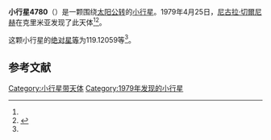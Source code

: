 {{Infobox planet
| bgcolour = #FFFFC0
| name = 4780 Polina
| symbol = 
| image = 
| caption = 
| discovery = yes
| discovery_ref = 
| discoverer = [[尼古拉·切爾尼赫|尼古拉·切爾尼赫]]
| discovery_site = [[克里米亚|克里米亚]] 
| discovered = 1979年4月25日
| designations = yes
| mp_name = 
| named_after = 
| alt_names = 1979 HE5/ 1985 DK / 1988 CT1
| mp_category = [[主带小行星|主带小行星]]
| orbit_ref = <ref name="a">[http://ssd.jpl.nasa.gov/sbdb.cgi?sstr=4780 4780 Polina] {{Wayback|url=http://ssd.jpl.nasa.gov/sbdb.cgi?sstr=4780 |date=20201124010639 }}，小行星數據庫瀏覽器（JPL Small-Body Database Browser）－[[美国国家航空航天局|美国国家航空航天局]]喷气推进实验室</ref>
| epoch = 2456400.5 (2013年4月18日更新)
| aphelion = {{convert|2.3005384|AU|km|3|abbr=on|lk=out}}
| perihelion = {{convert|2.0417592|AU|km|3|abbr=on}}
| semimajor = {{convert|2.1711488|AU|km|3|abbr=on}}
| eccentricity = 0.059595
| period = 1168.511042 [[日|日]]<br />3.2[[儒略年|儒略年]]
| avg_speed = 
| inclination = 4.67991
| asc_node = 108.18500
| mean_anomaly = 
| arg_peri = 119.12059
| satellites = 
| physical_characteristics = yes
| dimensions = 
| mass = 
| density = 
| surface_grav = 
| escape_velocity = 
| sidereal_day = 
| axial_tilt = 
| pole_ecliptic_lat = 
| pole_ecliptic_lon = 
| albedo = 
| temperatures= 
| temp_name1 = 
| mean_temp_1 = 
| max_temp_1 = 
| temp_name2 = 
| max_temp_2 = 
| spectral_type = 
| abs_magnitude = 119.12059
}}

'''小行星4780'''（{{lang-en|4780 Polina}}）是一颗围绕[[太阳|太阳]][[公转|公转]]的[[小行星|小行星]]。1979年4月25日，[[尼古拉·切爾尼赫|尼古拉·切爾尼赫]]在克里米亚发现了此天体<ref name="a" /><ref>{{cite news|title=小行星列表|url=http://cfa-www.harvard.edu/iau/lists/NumberedMPs.txt|accessdate=2013-07-08|newspaper=哈佛大学|archive-date=2008-05-17|archive-url=https://web.archive.org/web/20080517010638/http://cfa-www.harvard.edu/iau/lists/NumberedMPs.txt|dead-url=no}}</ref>。

这颗小行星的[[绝对星等|绝对星等]]为119.12059等<ref name="a" />。

==参考文献==
{{reflist}}
{{Minor Planet Number|[[小行星4779|小行星4779]]|[[小行星4781|小行星4781]]}}

{{小天体}}

[[Category:小行星带天体|Category:小行星带天体]]
[[Category:1979年发现的小行星|Category:1979年发现的小行星]]

{{asteroid-stub}}